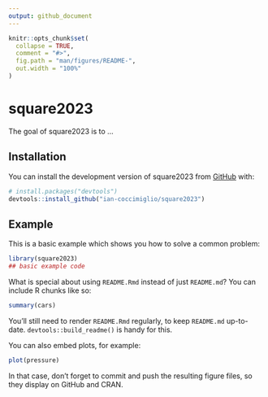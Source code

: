 ```yaml
---
output: github_document
---
```


<!-- README.md is generated from README.Rmd. Please edit that file -->

```r
knitr::opts_chunk$set(
  collapse = TRUE,
  comment = "#>",
  fig.path = "man/figures/README-",
  out.width = "100%"
)
```

# square2023

<!-- badges: start -->
<!-- badges: end -->

The goal of square2023 is to ...

## Installation

You can install the development version of square2023 from [GitHub](https://github.com/) with:

``` r
# install.packages("devtools")
devtools::install_github("ian-coccimiglio/square2023")
```

## Example

This is a basic example which shows you how to solve a common problem:

```r
library(square2023)
## basic example code
```

What is special about using `README.Rmd` instead of just `README.md`? You can include R chunks like so:

```r
summary(cars)
```

You'll still need to render `README.Rmd` regularly, to keep `README.md` up-to-date. `devtools::build_readme()` is handy for this.

You can also embed plots, for example:

```r
plot(pressure)
```

In that case, don't forget to commit and push the resulting figure files, so they display on GitHub and CRAN.
